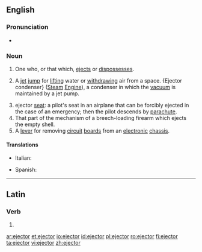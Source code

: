 ==English==

===Pronunciation===
* {{IPA|/ɪˈd͡ʒɛktɚ/|/iːˈd͡ʒɛktɚ/|lang=en}}
{{attention|en|check the second pronunciation, label it as restricted to particular varieties of English as needed}}

===Noun===
{{en-noun}}

# One who, or that which, [[eject]]s or [[dispossess]]es.
# {{context|mechanics|lang=en}} A [[jet]] [[jump]] for [[lift]]ing water or [[withdraw]]ing air from a space. {Ejector condenser} ([[steam|Steam]] [[engine|Engine]]), a condenser in which the [[vacuum]] is maintained by a jet pump.
# ejector [[seat]]: a pilot's seat in an airplane that can be forcibly ejected in the case of an emergency; then the pilot descends by [[parachute]].
# That part of the mechanism of a breech-loading firearm which ejects the empty shell.
# A [[lever]] for removing [[circuit]] [[board]]s from an [[electronic]] [[chassis]].

====Translations====
{{trans-top|ejector}}
* Italian: {{t|it|espulsore|m}}
{{trans-mid}}
* Spanish: {{t|es|eyector|m}}
{{trans-bottom}}

----

==Latin==

===Verb===
{{la-verb-form|ējector}}

# {{conjugation of|ējectō||1|s|pres|pass|ind|lang=la}}

[[ar:ejector]]
[[et:ejector]]
[[io:ejector]]
[[id:ejector]]
[[pl:ejector]]
[[ro:ejector]]
[[fi:ejector]]
[[ta:ejector]]
[[vi:ejector]]
[[zh:ejector]]